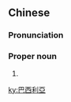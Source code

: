 {{also|巴西利亚}}
==Chinese==
{{zh-forms|s=巴西利亚|gloss=-}}

===Pronunciation===
{{zh-pron
|m=Bāxīlìyà
|cat=pn
}}

===Proper noun===
{{zh-proper noun}}

# {{place:Brazil/capital|zh|Brasília}}

[[ky:巴西利亞]]